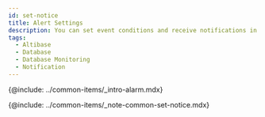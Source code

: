 ```yaml
---
id: set-notice
title: Alert Settings
description: You can set event conditions and receive notifications in various forms.
tags:
  - Altibase
  - Database
  - Database Monitoring
  - Notification
---
```


{@include: ../common-items/_intro-alarm.mdx}

{@include: ../common-items/_note-common-set-notice.mdx}
